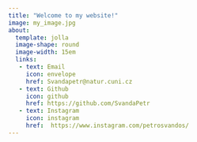 ```yaml
---
title: "Welcome to my website!"
image: my_image.jpg
about: 
  template: jolla
  image-shape: round
  image-width: 15em
  links:
   - text: Email
     icon: envelope
     href: Svandapetr@natur.cuni.cz
   - text: Github
     icon: github
     href: https://github.com/SvandaPetr
   - text: Instagram
     icon: instagram
     href:  https://www.instagram.com/petrosvandos/
---
```

